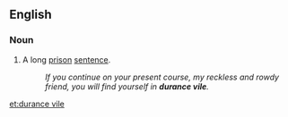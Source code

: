 ==English==

===Noun===
{{en-noun|head=[[durance]] [[vile]]}}

# {{label|en|obsolete}} A long [[prison]] [[sentence]].
#: ''If you continue on your present course, my reckless and rowdy friend, you will find yourself in '''durance vile'''.''

[[et:durance vile]]